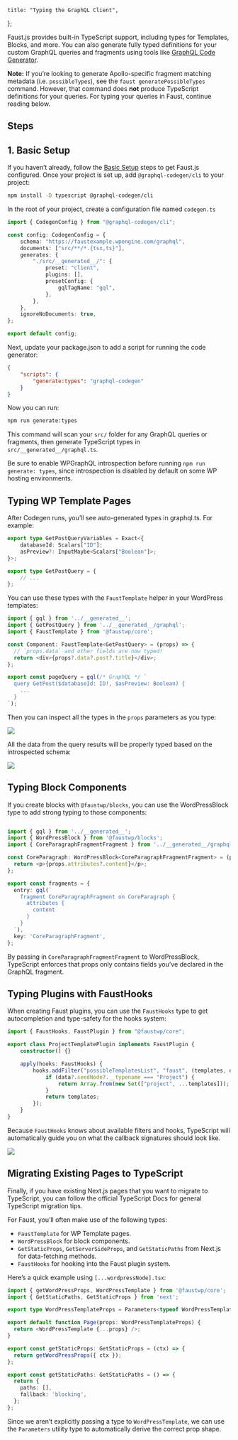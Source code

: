 	title: "Typing the GraphQL Client",
};

Faust.js provides built-in TypeScript support, including types for Templates, Blocks, and more. You can also generate fully typed definitions for your custom GraphQL queries and fragments using tools like [GraphQL Code Generator](https://the-guild.dev/graphql/codegen).

**Note:** If you’re looking to generate Apollo-specific fragment matching metadata (i.e. `possibleTypes`), see the `faust generatePossibleTypes` command. However, that command does **not** produce TypeScript definitions for your queries. For typing your queries in Faust, continue reading below.

## Steps

## 1. Basic Setup

If you haven’t already, follow the [Basic Setup](/docs/how-to/basic-setup/) steps to get Faust.js configured. Once your project is set up, add `@graphql-codegen/cli` to your project:

```bash
npm install -D typescript @graphql-codegen/cli
```

In the root of your project, create a configuration file named `codegen.ts`

```ts title="codegen.ts"
import { CodegenConfig } from "@graphql-codegen/cli";

const config: CodegenConfig = {
	schema: "https://faustexample.wpengine.com/graphql",
	documents: ["src/**/*.{tsx,ts}"],
	generates: {
		"./src/__generated__/": {
			preset: "client",
			plugins: [],
			presetConfig: {
				gqlTagName: "gql",
			},
		},
	},
	ignoreNoDocuments: true,
};

export default config;
```

Next, update your package.json to add a script for running the code generator:

```json title="package.json"
{
	"scripts": {
		"generate:types": "graphql-codegen"
	}
}
```

Now you can run:

```bash
npm run generate:types
```

This command will scan your `src/` folder for any GraphQL queries or fragments, then generate TypeScript types in `src/__generated__/graphql.ts`.

Be sure to enable WPGraphQL introspection before running `npm run generate: types`, since introspection is disabled by default on some WP hosting environments.

## Typing WP Template Pages

After Codegen runs, you’ll see auto-generated types in graphql.ts. For example:

```ts title="src/__generated__/graphql.ts"
export type GetPostQueryVariables = Exact<{
	databaseId: Scalars["ID"];
	asPreview?: InputMaybe<Scalars["Boolean"]>;
}>;

export type GetPostQuery = {
	// ...
};
```

You can use these types with the `FaustTemplate` helper in your WordPress templates:

```ts title="wp-templates/single.tsx"
import { gql } from '../__generated__';
import { GetPostQuery } from '../__generated__/graphql';
import { FaustTemplate } from '@faustwp/core';

const Component: FaustTemplate<GetPostQuery> = (props) => {
  // `props.data` and other fields are now typed!
  return <div>{props?.data?.post?.title}</div>;
};

export const pageQuery = gql(/* GraphQL */ `
  query GetPost($databaseId: ID!, $asPreview: Boolean) {
    ...
  }
`);

```

Then you can inspect all the types in the `props` parameters as you type:

![](./images/ts-image-one.png)

All the data from the query results will be properly typed based on the introspected schema:

![](./images/ts-image-two.png)

## Typing Block Components

If you create blocks with `@faustwp/blocks`, you can use the WordPressBlock type to add strong typing to those components:

```ts title="wp-blocks/CoreParagraph.tsx"

import { gql } from '../__generated__';
import { WordPressBlock } from '@faustwp/blocks';
import { CoreParagraphFragmentFragment } from '../__generated__/graphql';

const CoreParagraph: WordPressBlock<CoreParagraphFragmentFragment> = (props) => {
  return <p>{props.attributes?.content}</p>;
};

export const fragments = {
  entry: gql(`
    fragment CoreParagraphFragment on CoreParagraph {
      attributes {
        content
      }
    }
  `),
  key: 'CoreParagraphFragment',
};

```

By passing in `CoreParagraphFragmentFragment` to WordPressBlock, TypeScript enforces that props only contains fields you’ve declared in the GraphQL fragment.

## Typing Plugins with FaustHooks

When creating Faust plugins, you can use the `FaustHooks` type to get autocompletion and type-safety for the hooks system:

```ts title="plugins/ProjectTemplatePlugin.ts"
import { FaustHooks, FaustPlugin } from "@faustwp/core";

export class ProjectTemplatePlugin implements FaustPlugin {
	constructor() {}

	apply(hooks: FaustHooks) {
		hooks.addFilter("possibleTemplatesList", "faust", (templates, data) => {
			if (data?.seedNode?.__typename === "Project") {
				return Array.from(new Set(["project", ...templates]));
			}
			return templates;
		});
	}
}
```

Because `FaustHooks` knows about available filters and hooks, TypeScript will automatically guide you on what the callback signatures should look like.

![](./images/typescript-fausthooks-type.png)

## Migrating Existing Pages to TypeScript

Finally, if you have existing Next.js pages that you want to migrate to TypeScript, you can follow the official TypeScript Docs for general TypeScript migration tips.

For Faust, you’ll often make use of the following types:

- `FaustTemplate` for WP Template pages.
- `WordPressBlock` for block components.
- `GetStaticProps`, `GetServerSideProps`, and `GetStaticPaths` from Next.js for data-fetching methods.
- `FaustHooks` for hooking into the Faust plugin system.

Here’s a quick example using `[...wordpressNode].tsx`:

```ts title="pages/[...wordpressNode].tsx"
import { getWordPressProps, WordPressTemplate } from '@faustwp/core';
import { GetStaticPaths, GetStaticProps } from 'next';

export type WordPressTemplateProps = Parameters<typeof WordPressTemplate>[0];

export default function Page(props: WordPressTemplateProps) {
  return <WordPressTemplate {...props} />;
}

export const getStaticProps: GetStaticProps = (ctx) => {
  return getWordPressProps({ ctx });
};

export const getStaticPaths: GetStaticPaths = () => {
  return {
    paths: [],
    fallback: 'blocking',
  };
};

```

Since we aren’t explicitly passing a type to `WordPressTemplate`, we can use the `Parameters` utility type to automatically derive the correct prop shape.
